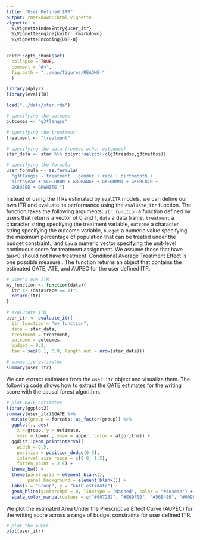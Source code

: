 ```yaml
---
title: "User Defined ITR"
output: rmarkdown::html_vignette
vignette: >
  %\VignetteIndexEntry{user_itr}
  %\VignetteEngine{knitr::rmarkdown}
  %\VignetteEncoding{UTF-8}
---
```


```r
knitr::opts_chunk$set(
  collapse = TRUE,
  comment = "#>",
  fig.path = "../man/figures/README-"
  )

library(dplyr)
library(evalITR)

load("../data/star.rda")

# specifying the outcome
outcomes <- "g3tlangss"

# specifying the treatment
treatment <- "treatment"

# specifying the data (remove other outcomes)
star_data <- star %>% dplyr::select(-c(g3treadss,g3tmathss))

# specifying the formula
user_formula <- as.formula(
  "g3tlangss ~ treatment + gender + race + birthmonth + 
  birthyear + SCHLURBN + GRDRANGE + GKENRMNT + GKFRLNCH + 
  GKBUSED + GKWHITE ")

```

Instead of using the ITRs estimated by `evalITR` models, we can define our own ITR and evaluate its performance using the `evaluate_itr` function. The function takes the following arguments: `itr_function` a function defined by users that returns a vector of 0 and 1, `data` a data frame, `treatment` a character string specifying the treatment variable, `outcome` a character string specifying the outcome variable, `budget` a numeric value specifying the maximum percentage of population that can be treated under the budget constraint., and `tau` a numeric vector specifying the unit-level continuous score for treatment assignment. We assume those that have tau<0 should not have treatment. Conditional Average Treatment Effect is one possible measure.. The function returns an object that contains the estimated GATE, ATE, and AUPEC for the user defined ITR.

```r
# user's own ITR
my_function <- function(data){
  itr <- (data$race == 1)*1
  return(itr)
}

# evalutate ITR
user_itr <- evaluate_itr(
  itr_function = "my_function",
  data = star_data,
  treatment = treatment,
  outcome = outcomes,
  budget = 0.2,
  tau = seq(0.1, 0.9, length.out = nrow(star_data)))

# summarize estimates
summary(user_itr)
```


We can extract estimates from the `user_itr` object and visualize them. The following code shows how to extract the GATE estimates for the writing score with the causal forest algorithm. 

```r
# plot GATE estimates
library(ggplot2)
summary(user_itr)$GATE %>%
  mutate(group = forcats::as_factor(group)) %>%
  ggplot(., aes(
    x = group, y = estimate,
    ymin = lower , ymax = upper, color = algorithm)) +
  ggdist::geom_pointinterval(
    width = 0.5,
    position = position_dodge(0.5),
    interval_size_range = c(0.8, 1.5),
    fatten_point = 2.5) +  
  theme_bw() +
  theme(panel.grid = element_blank(),
        panel.background = element_blank()) +
  labs(x = "Group", y = "GATE estimate") +
  geom_hline(yintercept = 0, linetype = "dashed", color = "#4e4e4e") +
  scale_color_manual(values = c("#0072B2", "#E69F00", "#56B4E9", "#009E73", "#076f00"))
```  


We plot the estimated Area Under the Prescriptive Effect Curve (AUPEC) for the writing score across a range of budget constraints for user defined ITR.

```r
# plot the AUPEC 
plot(user_itr)
```
